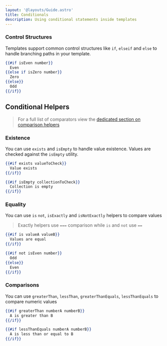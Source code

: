 ```yaml
---
layout: '@layouts/Guide.astro'
title: Conditionals
description: Using conditional statements inside templates
---
```



### Control Structures

Templates support common control structures like `if`, `elseif` and `else` to handle branching paths in your template.

```handlebars
{{#if isEven number}}
  Even
{{else if isZero number}}
  Zero
{{else}}
  Odd
{{/if}}
```

## Conditional Helpers

> For a full list of comparators view the [dedicated section on comparison helpers](/templates/helpers#comparison)


### Existence

You can use `exists` and `isEmpty` to handle value existence. Values are checked against the `isEmpty` utility.


```handlebars
{{#if exists valueToCheck}}
  Value exists
{{/if}}
```

```handlebars
{{#if isEmpty collectionToCheck}}
  Collection is empty
{{/if}}
```

### Equality

You can use `is` `not`, `isExactly` and `isNotExactly` helpers to compare values

> Exactly helpers use `===` comparison while `is` and `not` use `==`

```handlebars
{{#if is valueA valueB}}
  Values are equal
{{/if}}
```

```handlebars
{{#if not isEven number}}
  Odd
{{else}}
  Even
{{/if}}
```


### Comparisons

You can use `greaterThan`, `lessThan`, `greaterThanEquals`, `lessThanEquals` to compare numeric values

```handlebars
{{#if greaterThan numberA numberB}}
  A is greater than B
{{/if}}
```

```handlebars
{{#if lessThanEquals numberA numberB}}
  A is less than or equal to B
{{/if}}
```
